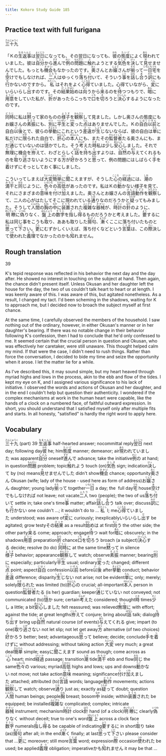 ```yaml
---
title: Kokoro Study Guide 185
---
```


## Practice text with full furigana

<p>
<ruby><rb>三十九</rb><rt>さんじゅうく</rt></ruby>
</p>

<p>
「Ｋの<ruby><rb>生返事</rb><rt>なまへんじ</rt></ruby>は<ruby><rb>翌日</rb><rt>よくじつ</rt></ruby>になっても、その翌日になっても、<ruby><rb>彼</rb><rt>かれ</rt></ruby>の<ruby><rb>態度</rb><rt>たいど</rt></ruby>によく<ruby><rb>現</rb><rt>あら</rt></ruby>われていました。彼は<ruby><rb>自分</rb><rt>じぶん</rt></ruby>から<ruby><rb>進</rb><rt>すす</rt></ruby>んで<ruby><rb>例</rb><rt>れい</rt></ruby>の<ruby><rb>問題</rb><rt>もんだい</rt></ruby>に<ruby><rb>触</rb><rt>ふ</rt></ruby>れようとする<ruby><rb>気色</rb><rt>けしき</rt></ruby>を<ruby><rb>決</rb><rt>けっ</rt></ruby>して<ruby><rb>見</rb><rt>み</rt></ruby>せませんでした。もっとも<ruby><rb>機会</rb><rt>きかい</rt></ruby>もなかったのです。<ruby><rb>奥</rb><rt>おく</rt></ruby>さんとお<ruby><rb>嬢</rb><rt>じょう</rt></ruby>さんが<ruby><rb>揃</rb><rt>そろ</rt></ruby>って<ruby><rb>一日</rb><rt>いちにち</rt></ruby><ruby><rb>宅</rb><rt>うち</rt></ruby>を<ruby><rb>空</rb><rt>あ</rt></ruby>けでもしなければ、<ruby><rb>二人</rb><rt>ふたり</rt></ruby>はゆっくり<ruby><rb>落</rb><rt>お</rt></ruby>ち<ruby><rb>付</rb><rt>つ</rt></ruby>いて、そういう<ruby><rb>事</rb><rt>こと</rt></ruby>を<ruby><rb>話</rb><rt>はな</rt></ruby>し<ruby><rb>合</rb><rt>あ</rt></ruby>う<ruby><rb>訳</rb><rt>わけ</rt></ruby>にも<ruby><rb>行</rb><rt>ゆ</rt></ruby>かないのですから。<ruby><rb>私</rb><rt>わたくし</rt></ruby>はそれをよく<ruby><rb>心得</rb><rt>こころえ</rt></ruby>ていました。心得ていながら、<ruby><rb>変</rb><rt>へん</rt></ruby>にいらいらし<ruby><rb>出</rb><rt>だ</rt></ruby>すのです。その<ruby><rb>結果</rb><rt>けっか</rt></ruby><ruby><rb>始</rb><rt>はじ</rt></ruby>めは<ruby><rb>向</rb><rt>むこ</rt></ruby>うから<ruby><rb>来</rb><rt>く</rt></ruby>るのを<ruby><rb>待</rb><rt>ま</rt></ruby>つつもりで、<ruby><rb>暗</rb><rt>あん</rt></ruby>に<ruby><rb>用意</rb><rt>ようい</rt></ruby>をしていた私が、<ruby><rb>折</rb><rt>おり</rt></ruby>があったらこっちで<ruby><rb>口</rb><rt>くち</rt></ruby>を<ruby><rb>切</rb><rt>き</rt></ruby>ろうと<ruby><rb>決心</rb><rt>けっしん</rt></ruby>するようになったのです。
</p>

<p>
<ruby><rb>同時</rb><rt>どうじ</rt></ruby>に私は<ruby><rb>黙</rb><rt>だま</rt></ruby>って家のものの<ruby><rb>様子</rb><rt>ようす</rt></ruby>を<ruby><rb>観察</rb><rt>かんさつ</rt></ruby>して見ました。しかし奥さんの態度にもお嬢さんの<ruby><rb>素振</rb><rt>そぶり</rt></ruby>にも、<ruby><rb>別</rb><rt>べつ</rt></ruby>に<ruby><rb>平生</rb><rt>へいぜい</rt></ruby>と<ruby><rb>変</rb><rt>かわ</rt></ruby>った<ruby><rb>点</rb><rt>てん</rt></ruby>はありませんでした。Ｋの<ruby><rb>自白</rb><rt>じはく</rt></ruby><ruby><rb>以前</rb><rt>いぜん</rt></ruby>と自白<ruby><rb>以後</rb><rt>いご</rt></ruby>とで、彼らの<ruby><rb>挙動</rb><rt>きょどう</rt></ruby>にこれという<ruby><rb>差違</rb><rt>さい</rt></ruby>が<ruby><rb>生</rb><rt>しょう</rt></ruby>じないならば、彼の自白は<ruby><rb>単</rb><rt>たん</rt></ruby>に私だけに<ruby><rb>限</rb><rt>かぎ</rt></ruby>られた自白で、<ruby><rb>肝心</rb><rt>かんじん</rt></ruby>の<ruby><rb>本人</rb><rt>ほんにん</rt></ruby>にも、またその<ruby><rb>監督者</rb><rt>かんとくしゃ</rt></ruby>たる奥さんにも、まだ<ruby><rb>通</rb><rt>つう</rt></ruby>じていないのは<ruby><rb>慥</rb><rt>たし</rt></ruby>かでした。そう<ruby><rb>考</rb><rt>かんが</rt></ruby>えた<ruby><rb>時</rb><rt>とき</rt></ruby>私は<ruby><rb>少</rb><rt>すこ</rt></ruby>し<ruby><rb>安心</rb><rt>あんしん</rt></ruby>しました。それで<ruby><rb>無理</rb><rt>むり</rt></ruby>に機会を<ruby><rb>拵</rb><rt>こしら</rt></ruby>えて、わざとらしく<ruby><rb>話</rb><rt>はなし</rt></ruby>を<ruby><rb>持</rb><rt>も</rt></ruby>ち<ruby><rb>出</rb><rt>だ</rt></ruby>すよりは、<ruby><rb>自然</rb><rt>しぜん</rt></ruby>の<ruby><rb>与</rb><rt>あた</rt></ruby>えてくれるものを<ruby><rb>取</rb><rt>と</rt></ruby>り<ruby><rb>逃</rb><rt>にが</rt></ruby>さないようにする<ruby><rb>方</rb><rt>ほう</rt></ruby>が<ruby><rb>好</rb><rt>よ</rt></ruby>かろうと<ruby><rb>思</rb><rt>おも</rt></ruby>って、例の問題にはしばらく<ruby><rb>手</rb><rt>て</rt></ruby>を<ruby><rb>着</rb><rt>つ</rt></ruby>けずにそっとしておく事にしました。
</p>

<p>
こういってしまえば<ruby><rb>大変</rb><rt>たいへん</rt></ruby><ruby><rb>簡単</rb><rt>かんたん</rt></ruby>に<ruby><rb>聞</rb><rt>に</rt></ruby>こえますが、そうした<ruby><rb>心</rb><rt>こころ</rt></ruby>の<ruby><rb>経過</rb><rt>けいか</rt></ruby>には、<ruby><rb>潮</rb><rt>しお</rt></ruby>の<ruby><rb>満干</rb><rt>みちひ</rt></ruby>と<ruby><rb>同</rb><rt>おな</rt></ruby>じように、<ruby><rb>色々</rb><rt>いろいろ</rt></ruby>の<ruby><rb>高低</rb><rt>たかびく</rt></ruby>があったのです。私はＫの<ruby><rb>動</rb><rt>うご</rt></ruby>かない様子を見て、それにさまざまの<ruby><rb>意味</rb><rt>いみ</rt></ruby>を<ruby><rb>付</rb><rt>つ</rt></ruby>け<ruby><rb>加</rb><rt>くわ</rt></ruby>えました。奥さんとお嬢さんの<ruby><rb>言語</rb><rt>げんご</rt></ruby><ruby><rb>動作</rb><rt>どうさ</rt></ruby>を<ruby><rb>観察</rb><rt>かんさつ</rt></ruby>して、二人の心がはたしてそこに現われている<ruby><rb>通</rb><rt>とお</rt></ruby>りなのだろうかと<ruby><rb>疑</rb><rt>うたが</rt></ruby>ってもみました。そうして<ruby><rb>人間</rb><rt>にんげん</rt></ruby>の<ruby><rb>胸</rb><rt>むね</rt></ruby>の<ruby><rb>中</rb><rt>なか</rt></ruby>に<ruby><rb>装置</rb><rt>そうち</rt></ruby>された<ruby><rb>複雑</rb><rt>ふくざつ</rt></ruby>な<ruby><rb>器械</rb><rt>きかい</rt></ruby>が、<ruby><rb>時計</rb><rt>とけい</rt></ruby>の<ruby><rb>針</rb><rt>はり</rt></ruby>のように、<ruby><rb>明瞭</rb><rt>めいりょう</rt></ruby>に<ruby><rb>偽</rb><rt>いつわ</rt></ruby>りなく、<ruby><rb>盤上</rb><rt>ばんじょう</rt></ruby>の<ruby><rb>数字</rb><rt>すうじ</rt></ruby>を<ruby><rb>指</rb><rt>さ</rt></ruby>し<ruby><rb>得</rb><rt>う</rt></ruby>るものだろうかと考えました。<ruby><rb>要</rb><rt>よう</rt></ruby>するに私は同じ事をこうも<ruby><rb>取</rb><rt>と</rt></ruby>り、ああも取りした<ruby><rb>揚句</rb><rt>あげく</rt></ruby>、<ruby><rb>漸</rb><rt>ようや</rt></ruby>くここに落ち付いたものと<ruby><rb>思</rb><rt>おも</rt></ruby>って<ruby><rb>下</rb><rt>くだ</rt></ruby>さい。<ruby><rb>更</rb><rt>さら</rt></ruby>にむずかしくいえば、落ち付くなどという<ruby><rb>言葉</rb><rt>ことば</rt></ruby>は、この<ruby><rb>際</rb><rt>さい</rt></ruby>決して<ruby><rb>使</rb><rt>つか</rt></ruby>われた<ruby><rb>義理</rb><rt>ぎり</rt></ruby>でなかったのかも<ruby><rb>知</rb><rt>し</rt></ruby>れません。
</p>


## Rough translation

39

K's tepid response was reflected in his behavior the next day and the day after. He showed no interest in touching on the subject at hand. Then again, the chance didn't present itself. Unless Okusan and her daughter left the house for the day, the two of us couldn't talk heart to heart or at length. I was keenly aware of this. I was aware of this, but agitated nonetheless. As a result, I changed my tact. I'd been scheming in the shadows, waiting for K to approach me, but I decided now to broach the subject myself at first chance.

At the same time, I carefully observed the members of the household. I saw nothing out of the ordinary, however, in either Okusan's manner or in her daughter's bearing. If there was no notable change in their behavior following K's confession, then I had to conclude that he'd only confessed to me. It seemed certain that the crucial person in question and Okusan, who was effectively her caretaker, were still unaware. This thought helped calm my mind. If that were the case, I didn't need to rush things. Rather than force the conversation, I decided to bide my time and seize the opportunity when it arose. I let the matter lie for a while.

As I've described this, it may sound simple, but my heart heaved through myriad highs and lows in the process, akin to the ebb and flow of the tides. I kept my eye on K, and I assigned various significance to his lack of initiative. I observed the words and actions of Okusan and her daughter, and in the end I couldn't help but question their authenticity. I wondered if the complex mechanisms at work in the human heart were capable, like the hands of a clock on a numbered face, of faithful outward expression. In short, you should understand that I satisfied myself only after multiple fits and starts. In all honesty, "satisfied" is hardly the right word to apply here.


## Vocabulary

<p>
<span class="vocabstudy"><ruby><rb>三十九</rb><rt>さんじゅうく</rt></ruby>&nbsp;(part) 39</span>
<span class="vocabstudy"><ruby><rb>生返事</rb><rt>なまへんじ</rt></ruby>&nbsp;half-hearted answer; nocommittal reply</span><span class="vocabstudy"><ruby><rb>翌日</rb><rt>よくじつ</rt></ruby>&nbsp;next day; following day</span><span class="vocabstudy"><ruby><rb>彼</rb><rt>かれ</rt></ruby>&nbsp;he; him</span><span class="vocabstudy"><ruby><rb>態度</rb><rt>たいど</rt></ruby>&nbsp;manner; demeanor; air</span><span class="vocabstudy"><ruby><rb>現</rb><rt>あら</rt></ruby>われていました&nbsp;was apparent</span><span class="vocabstudy"><ruby><rb>自分</rb><rt>じぶん</rt></ruby>&nbsp;oneself</span><span class="vocabstudy"><ruby><rb>進</rb><rt>すす</rt></ruby>んで&nbsp;advance; take the initiative</span><span class="vocabstudy"><ruby><rb>例</rb><rt>れい</rt></ruby>の&nbsp;at hand; in question</span><span class="vocabstudy"><ruby><rb>問題</rb><rt>もんだい</rt></ruby>&nbsp;problem; topic</span><span class="vocabstudy"><ruby><rb>触</rb><rt>ふ</rt></ruby>れよう&nbsp;touch (on)</span><span class="vocabstudy"><ruby><rb>気色</rb><rt>けしき</rt></ruby>&nbsp;sign; indication</span><span class="vocabstudy"><ruby><rb>決</rb><rt>けっ</rt></ruby>して&nbsp;by (no) means</span><span class="vocabstudy"><ruby><rb>見</rb><rt>み</rt></ruby>せませんでした&nbsp;didn't show</span><span class="vocabstudy"><ruby><rb>機会</rb><rt>きかい</rt></ruby>&nbsp;chance; opportunity</span><span class="vocabstudy"><ruby><rb>奥</rb><rt>おく</rt></ruby>さん&nbsp;Okusan (wife; lady of the house - used here as form of address)</span><span class="vocabstudy">お<ruby><rb>嬢</rb><rt>じょう</rt></ruby>さん&nbsp;daughter; young lady</span><span class="vocabstudy"><ruby><rb>揃</rb><rt>そろ</rt></ruby>って&nbsp;together</span><span class="vocabstudy"><ruby><rb>一日</rb><rt>いちにち</rt></ruby>&nbsp;a day; the  full day</span><span class="vocabstudy"><ruby><rb>宅</rb><rt>うち</rt></ruby>&nbsp;house</span><span class="vocabstudy"><ruby><rb>空</rb><rt>あ</rt></ruby>けでもしなければ&nbsp;not leave; not vacate</span><span class="vocabstudy"><ruby><rb>二人</rb><rt>ふたり</rt></ruby>&nbsp;two (people); the two of us</span><span class="vocabstudy"><ruby><rb>落</rb><rt>お</rt></ruby>ち<ruby><rb>付</rb><rt>つ</rt></ruby>いて&nbsp;settle in; take one's time</span><span class="vocabstudy"><ruby><rb>事</rb><rt>こと</rt></ruby>&nbsp;matter; affair</span><span class="vocabstudy"><ruby><rb>話</rb><rt>はな</rt></ruby>し<ruby><rb>合</rb><rt>あ</rt></ruby>う&nbsp;talk over; discuss</span><span class="vocabstudy"><ruby><rb>訳</rb><rt>わけ</rt></ruby>にも<ruby><rb>行</rb><rt>ゆ</rt></ruby>かない&nbsp;one couldn't ...; it wouldn't do to ...</span><span class="vocabstudy"><ruby><rb>私</rb><rt>わたくし</rt></ruby>&nbsp;I; me</span><span class="vocabstudy"><ruby><rb>心得</rb><rt>こころえ</rt></ruby>ていました&nbsp;understood; was aware of</span><span class="vocabstudy"><ruby><rb>変</rb><rt>へん</rt></ruby>に&nbsp;curiously; inexplicably</span><span class="vocabstudy">いらいらし<ruby><rb>出</rb><rt>だ</rt></ruby>す&nbsp;be agitated; grow testy</span><span class="vocabstudy">その<ruby><rb>結果</rb><rt>けっか</rt></ruby>&nbsp;as a result</span><span class="vocabstudy"><ruby><rb>始</rb><rt>はじ</rt></ruby>めは&nbsp;at first</span><span class="vocabstudy"><ruby><rb>向</rb><rt>むこ</rt></ruby>う&nbsp;the other side; the other party</span><span class="vocabstudy"><ruby><rb>来</rb><rt>く</rt></ruby>る&nbsp;come; approach; engage</span><span class="vocabstudy"><ruby><rb>待</rb><rt>ま</rt></ruby>つ&nbsp;wait for</span><span class="vocabstudy"><ruby><rb>暗</rb><rt>あん</rt></ruby>に&nbsp;obscurely; in the shadows</span><span class="vocabstudy"><ruby><rb>用意</rb><rt>ようい</rt></ruby>&nbsp;preparation</span><span class="vocabstudy"><ruby><rb>折</rb><rt>おり</rt></ruby>&nbsp;chance</span><span class="vocabstudy"><ruby><rb>口</rb><rt>くち</rt></ruby>を<ruby><rb>切</rb><rt>き</rt></ruby>ろう&nbsp;broach (a subject)</span><span class="vocabstudy"><ruby><rb>決心</rb><rt>けっしん</rt></ruby>する&nbsp;decide; resolve (to do)</span>
<span class="vocabstudy"><ruby><rb>同時</rb><rt>どうじ</rt></ruby>に&nbsp;at the same time</span><span class="vocabstudy"><ruby><rb>黙</rb><rt>だま</rt></ruby>って&nbsp;in silence</span><span class="vocabstudy"><ruby><rb>様子</rb><rt>ようす</rt></ruby>&nbsp;behavior; appearance</span><span class="vocabstudy"><ruby><rb>観察</rb><rt>かんさつ</rt></ruby>して&nbsp;watch; observe</span><span class="vocabstudy"><ruby><rb>素振</rb><rt>そぶり</rt></ruby>&nbsp;manner; bearing</span><span class="vocabstudy"><ruby><rb>別</rb><rt>べつ</rt></ruby>に&nbsp;especially; particularly</span><span class="vocabstudy"><ruby><rb>平生</rb><rt>へいぜい</rt></ruby>&nbsp;usual; ordinary</span><span class="vocabstudy"><ruby><rb>変</rb><rt>かわ</rt></ruby>った&nbsp;changed; different</span><span class="vocabstudy"><ruby><rb>点</rb><rt>てん</rt></ruby>&nbsp;point; aspect</span><span class="vocabstudy"><ruby><rb>自白</rb><rt>じはく</rt></ruby>&nbsp;confession</span><span class="vocabstudy"><ruby><rb>以前</rb><rt>いぜん</rt></ruby>&nbsp;before</span><span class="vocabstudy"><ruby><rb>以後</rb><rt>いご</rt></ruby>&nbsp;after</span><span class="vocabstudy"><ruby><rb>挙動</rb><rt>きょどう</rt></ruby>&nbsp;conduct; behavior</span><span class="vocabstudy"><ruby><rb>差違</rb><rt>さい</rt></ruby>&nbsp;difference; disparity</span><span class="vocabstudy"><ruby><rb>生</rb><rt>しょう</rt></ruby>じない&nbsp;not arise; not be evident</span><span class="vocabstudy"><ruby><rb>単</rb><rt>たん</rt></ruby>に&nbsp;only; merely; solely</span><span class="vocabstudy"><ruby><rb>限</rb><rt>かぎ</rt></ruby>られた&nbsp;was limited (to)</span><span class="vocabstudy"><ruby><rb>肝心</rb><rt>かんじん</rt></ruby>の&nbsp;crucial; all-important</span><span class="vocabstudy"><ruby><rb>本人</rb><rt>ほんにん</rt></ruby>&nbsp;person in question</span><span class="vocabstudy"><ruby><rb>監督者</rb><rt>かんとくしゃ</rt></ruby>たる&nbsp;(is her) guardian; keeper</span><span class="vocabstudy"><ruby><rb>通</rb><rt>つう</rt></ruby>じていない&nbsp;not conveyed; not communicated (to)</span><span class="vocabstudy"><ruby><rb>慥</rb><rt>たし</rt></ruby>か&nbsp;sure; certain</span><span class="vocabstudy"><ruby><rb>考</rb><rt>かんが</rt></ruby>えた&nbsp;considered; thought</span><span class="vocabstudy"><ruby><rb>時</rb><rt>とき</rt></ruby>&nbsp;times</span><span class="vocabstudy"><ruby><rb>少</rb><rt>すこ</rt></ruby>し&nbsp;a little; a bit</span><span class="vocabstudy"><ruby><rb>安心</rb><rt>あんしん</rt></ruby>しました&nbsp;felt reassured; was relieved</span><span class="vocabstudy"><ruby><rb>無理</rb><rt>むり</rt></ruby>に&nbsp;with effort; against the tide; at great lengths</span><span class="vocabstudy"><ruby><rb>拵</rb><rt>こしら</rt></ruby>えて&nbsp;conjure; bring about</span><span class="vocabstudy"><ruby><rb>話</rb><rt>はなし</rt></ruby>&nbsp;talk; dialog</span><span class="vocabstudy"><ruby><rb>持</rb><rt>も</rt></ruby>ち<ruby><rb>出</rb><rt>だ</rt></ruby>す&nbsp;bring up</span><span class="vocabstudy"><ruby><rb>自然</rb><rt>しぜん</rt></ruby>&nbsp;natural course (of events)</span><span class="vocabstudy"><ruby><rb>与</rb><rt>あた</rt></ruby>えてくれる&nbsp;give; impart (to one)</span><span class="vocabstudy"><ruby><rb>取</rb><rt>と</rt></ruby>り<ruby><rb>逃</rb><rt>にが</rt></ruby>さない&nbsp;not let slip; not let get away</span><span class="vocabstudy"><ruby><rb>方</rb><rt>ほう</rt></ruby>&nbsp;alternative (of two choices)</span><span class="vocabstudy"><ruby><rb>好</rb><rt>よ</rt></ruby>かろう&nbsp;better; best; advantageous</span><span class="vocabstudy"><ruby><rb>思</rb><rt>おも</rt></ruby>って&nbsp;believe; decide; conclude</span><span class="vocabstudy"><ruby><rb>手</rb><rt>て</rt></ruby>を<ruby><rb>着</rb><rt>つ</rt></ruby>けずに&nbsp;without addressing; without taking action</span>
<span class="vocabstudy"><ruby><rb>大変</rb><rt>たいへん</rt></ruby>&nbsp;very much; a great deal</span><span class="vocabstudy"><ruby><rb>簡単</rb><rt>かんたん</rt></ruby>&nbsp;simple; easy</span><span class="vocabstudy">に<ruby><rb>聞</rb><rt>に</rt></ruby>こえます&nbsp;sound as though; come across as</span><span class="vocabstudy"><ruby><rb>心</rb><rt>こころ</rt></ruby>&nbsp;heart; mind</span><span class="vocabstudy"><ruby><rb>経過</rb><rt>けいか</rt></ruby>&nbsp;passage; transition</span><span class="vocabstudy"><ruby><rb>潮</rb><rt>しお</rt></ruby>&nbsp;tide</span><span class="vocabstudy"><ruby><rb>満干</rb><rt>みちひ</rt></ruby>&nbsp;ebb and flow</span><span class="vocabstudy"><ruby><rb>同</rb><rt>おな</rt></ruby>じ&nbsp;the same</span><span class="vocabstudy"><ruby><rb>色々</rb><rt>いろいろ</rt></ruby>の&nbsp;various; myriad</span><span class="vocabstudy"><ruby><rb>高低</rb><rt>たかびく</rt></ruby>&nbsp;highs and lows; ups and downs</span><span class="vocabstudy"><ruby><rb>動</rb><rt>うご</rt></ruby>かない&nbsp;not move; not take action</span><span class="vocabstudy"><ruby><rb>意味</rb><rt>いみ</rt></ruby>&nbsp;meaning; significance</span><span class="vocabstudy"><ruby><rb>付</rb><rt>つ</rt></ruby>け<ruby><rb>加</rb><rt>くわ</rt></ruby>えました&nbsp;attached; attributed (to)</span><span class="vocabstudy"><ruby><rb>言語</rb><rt>げんご</rt></ruby>&nbsp;words; language</span><span class="vocabstudy"><ruby><rb>動作</rb><rt>どうさ</rt></ruby>&nbsp;movements; actions</span><span class="vocabstudy"><ruby><rb>観察</rb><rt>かんさつ</rt></ruby>して&nbsp;watch; observe</span><span class="vocabstudy"><ruby><rb>通</rb><rt>とお</rt></ruby>り&nbsp;just as; exactly as</span><span class="vocabstudy"><ruby><rb>疑</rb><rt>うたが</rt></ruby>って&nbsp;doubt; question</span><span class="vocabstudy"><ruby><rb>人間</rb><rt>にんげん</rt></ruby>&nbsp;human beings; people</span><span class="vocabstudy"><ruby><rb>胸</rb><rt>むね</rt></ruby>&nbsp;breast; bosom</span><span class="vocabstudy"><ruby><rb>中</rb><rt>なか</rt></ruby>&nbsp;inside; within</span><span class="vocabstudy"><ruby><rb>装置</rb><rt>そうち</rt></ruby>された&nbsp;be equipped; be installed</span><span class="vocabstudy"><ruby><rb>複雑</rb><rt>ふくざつ</rt></ruby>な&nbsp;complicated; complex; intricate</span><span class="vocabstudy"><ruby><rb>器械</rb><rt>きかい</rt></ruby>&nbsp;instrument; mechanism</span><span class="vocabstudy"><ruby><rb>時計</rb><rt>とけい</rt></ruby>&nbsp;clock</span><span class="vocabstudy"><ruby><rb>針</rb><rt>はり</rt></ruby>&nbsp;hand (of a clock)</span><span class="vocabstudy"><ruby><rb>明瞭</rb><rt>めいりょう</rt></ruby>に&nbsp;clearly</span><span class="vocabstudy"><ruby><rb>偽</rb><rt>いつわ</rt></ruby>りなく&nbsp;without deceit; true to one's word</span><span class="vocabstudy"><ruby><rb>盤上</rb><rt>ばんじょう</rt></ruby>&nbsp;across a clock face</span><span class="vocabstudy"><ruby><rb>数字</rb><rt>すうじ</rt></ruby>&nbsp;numerals</span><span class="vocabstudy"><ruby><rb>指</rb><rt>さ</rt></ruby>し<ruby><rb>得</rb><rt>う</rt></ruby>る&nbsp;be capable of indicating</span><span class="vocabstudy"><ruby><rb>要</rb><rt>よう</rt></ruby>するに&nbsp;in short</span><span class="vocabstudy"><ruby><rb>取</rb><rt>と</rt></ruby>り&nbsp;take (as)</span><span class="vocabstudy"><ruby><rb>揚句</rb><rt>あげく</rt></ruby>&nbsp;after all; in the end</span><span class="vocabstudy"><ruby><rb>漸</rb><rt>ようや</rt></ruby>く&nbsp;finally; at last</span><span class="vocabstudy"><ruby><rb>思</rb><rt>おも</rt></ruby>って<ruby><rb>下</rb><rt>くだ</rt></ruby>さい&nbsp;please consider that ...</span><span class="vocabstudy"><ruby><rb>更</rb><rt>さら</rt></ruby>に&nbsp;moreover; still more</span><span class="vocabstudy"><ruby><rb>言葉</rb><rt>ことば</rt></ruby>&nbsp;word; expression</span><span class="vocabstudy"><ruby><rb>際</rb><rt>さい</rt></ruby>&nbsp;occasion</span><span class="vocabstudy"><ruby><rb>使</rb><rt>つか</rt></ruby>われた&nbsp;be used; be applied</span><span class="vocabstudy"><ruby><rb>義理</rb><rt>ぎり</rt></ruby>&nbsp;obligation; imperative</span><span class="vocabstudy">かも<ruby><rb>知</rb><rt>し</rt></ruby>れません&nbsp;it may be that ...</span>
</p>
